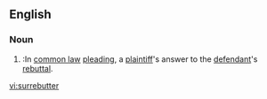 {{also|rebutter}}
==English==

===Noun===
{{en-noun}}

# {{legal}}:In [[common law]] [[pleading]], a [[plaintiff]]'s answer to the [[defendant]]'s [[rebuttal]].

[[vi:surrebutter]]
